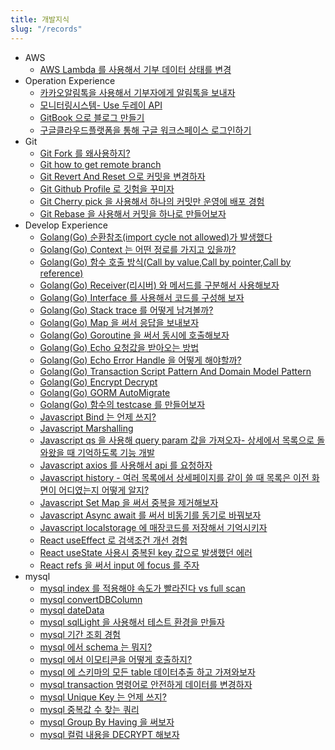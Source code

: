 ```yaml
---
title: 개발지식
slug: "/records"
---
```



* AWS
    * [AWS Lambda 를 사용해서 기부 데이터 상태를 변경](https://gwiyeomgo.github.io/blog/etc/aws/2021-12-28-develop-awsLambda.mdx)
* Operation Experience
    * [카카오알림톡을 사용해서 기부자에게 알림톡을 보내자](https://gwiyeomgo.github.io/blog/etc/2021-08-12-etc-Kakao-NotificationTalk.mdx)
    * [모니터링시스템- Use 두레이 API](https://gwiyeomgo.github.io/blog/etc/2022-01-04-etc-doorayAPI.mdx)
    * [GitBook 으로 블로그 만들기](https://gwiyeomgo.github.io/blog/etc/2021-12-31-etc-createGitBook.mdx)
    * [구글클라우드플랫폼을 통해 구글 워크스페이스 로그인하기](https://gwiyeomgo.github.io/blog/etc/2022-01-07-etc-gooleCloudPlatformMakeProject.mdx.mdx)
* Git
    * [Git Fork 를 왜사용하지?](https://gwiyeomgo.github.io/blog/git/2021-06-20-git-fork.mdx)
    * [Git how to get remote branch ](https://gwiyeomgo.github.io/blog/git/2022-03-03-git-howtogetremotebranch.mdx)
    * [Git Revert And Reset 으로 커밋을 변경하자](https://gwiyeomgo.github.io/blog/git/2022-03-09-git-RevertAndReset.mdx)
    * [Git Github Profile 로 깃험을 꾸미자](https://gwiyeomgo.github.io/blog/git/2022-03-21-githubProfile.mdx)
    * [Git Cherry pick 을 사용해서 하나의 커밋만 운영에 배포 경험](https://gwiyeomgo.github.io/blog/git/2022-04-11-git-cherry-pick.mdx)
    * [Git Rebase 을 사용해서 커밋을 하나로 만들어보자](https://gwiyeomgo.github.io/blog/git/2022-04-13-git-rebase.mdx)
* Develop Experience
    * [Golang(Go) 순환참조(import cycle not allowed)가 발생했다](https://gwiyeomgo.github.io/blog/go/2021-08-12-go-importCycleNotAllowed.mdx)
    * [Golang(Go) Context 는 어떤 정로를 가지고 있을까?](https://gwiyeomgo.github.io/blog/go/2021-08-19-Context.mdx)
    * [Golang(Go) 함수 호출 방식(Call by value,Call by pointer,Call by reference)](https://gwiyeomgo.github.io/blog/go/2021-08-22-go-functionCall.mdx)
    * [Golang(Go) Receiver(리시버) 와 메서드를 구분해서 사용해보자](https://gwiyeomgo.github.io/blog/go/2021-08-22-go-Receiver.mdx)
    * [Golang(Go) Interface 를 사용해서 코드를 구성해 보자](https://gwiyeomgo.github.io/blog/go/2022-02-08-go-interface.mdx)
    * [Golang(Go) Stack trace 를 어떻게 남겨볼까?](https://gwiyeomgo.github.io/blog/go/2022-02-09-go-stacktrace.mdx)
    * [Golang(Go) Map 을 써서 응답을 보내보자](https://gwiyeomgo.github.io/blog/go/2022-03-09-go-map.mdx)
    * [Golang(Go) Goroutine 을 써서 동시에 호출해보자](https://gwiyeomgo.github.io/blog/go/2022-03-09-goroutine.mdx)
    * [Golang(Go) Echo  요청값을 받아오는 방법](https://gwiyeomgo.github.io/blog/go/2022-03-23-jsonDataBind-use-echo.mdx)
    * [Golang(Go) Echo Error Handle 을 어떻게 해야할까?](https://gwiyeomgo.github.io/blog/go/2022-03-24-go-errorHandle.mdx)
    * [Golang(Go) Transaction Script Pattern And Domain Model Pattern](https://gwiyeomgo.github.io/blog/go/2022-04-03-transactionScriptPattern.mdx)
    * [Golang(Go) Encrypt Decrypt](https://gwiyeomgo.github.io/blog/go/2022-04-05-go-Encrypt-Decrypt.mdx)
    * [Golang(Go) GORM AutoMigrate](https://gwiyeomgo.github.io/blog/go/2022-04-25-go-gorm-AutoMigrate.mdx)
    * [Golang(Go) 함수의 testcase 를 만들어보자](https://gwiyeomgo.github.io/blog/go/2022-05-23-go-testcase.mdx)
    * [Javascript Bind 는 언제 쓰지?](https://gwiyeomgo.github.io/blog/javascript/2021-06-06-javascript-bind.mdx)
    * [Javascript Marshalling](https://gwiyeomgo.github.io/blog/javascript/2021-08-05-javascript-Marshalling.mdx)
    * [Javascript qs 을 사용해 query param 값을 가져오자- 상세에서 목록으로 돌와왔을 때 기억하도록 기능 개발](https://gwiyeomgo.github.io/blog/javascript/2021-08-05-javascript-qs.mdx)
    * [Javascript axios 를 사용해서 api 를 요청하자](https://gwiyeomgo.github.io/blog/javascript/2021-10-14-javascript-axios.mdx)
    * [Javascript history - 여러 목록에서 상세페이지를 같이 쓸 때 목록은 이전 화면이 어디였는지 어떻게 알지?](https://gwiyeomgo.github.io/blog/javascript/2021-12-24-javascript-history.mdx)
    * [Javascript Set Map 을 써서 중복을 제거해보자](https://gwiyeomgo.github.io/blog/javascript/2022-04-04-javascript-function-Set-Map.mdx)
    * [Javascript Async await 를 써서 비동기를 동기로 바꿔보자](https://gwiyeomgo.github.io/blog/javascript/2022-04-11-javascript-asnyc-await.mdx)
    * [Javascript localstorage 에 매장코드를 저장해서 기억시키자](https://gwiyeomgo.github.io/blog/javascript/2022-06-09-javascript-localstorage.mdx)
    * [React useEffect 로 검색조건 개선 경험](https://gwiyeomgo.github.io/blog/javascript/react/2021-07-30-react-howToGetSearchParams.mdx)
    * [React useState 사용시 중복된 key 값으로 발생했던 에러](https://gwiyeomgo.github.io/blog/javascript/react/2022-03-31-react-api-responseData-processing.mdx)
    * [React refs 을 써서 input 에 focus 를 주자](https://gwiyeomgo.github.io/blog/javascript/react/2022-04-06-react-refs.mdx)
* mysql
    * [mysql index 를 적용해야 속도가 빨라진다 vs full scan](https://gwiyeomgo.github.io/blog/mysql/2021-04-22-sql-dbIndex.mdx)
    * [mysql convertDBColumn](https://gwiyeomgo.github.io/blog/mysql/2021-04-28-sql-convertDBcolumn.mdx)
    * [mysql dateData](https://gwiyeomgo.github.io/blog/mysql/2021-06-19-sql-dateData.mdx)
    * [mysql sqlLight 을 사용해서 테스트 환경을 만들자](https://gwiyeomgo.github.io/blog/mysql/2021-06-19-sql-gotestcaseEnvironment.mdx)
    * [mysql 기간 조회 경험](https://gwiyeomgo.github.io/blog/mysql/2021-06-21-sql-searchDataInPeriod.mdx)
    * [mysql 에서 schema 는 뭐지?](https://gwiyeomgo.github.io/blog/mysql/2021-07-29-sql-schema.mdx)
    * [mysql 에서 이모티콘을 어떻게 호출하지?](https://gwiyeomgo.github.io/blog/mysql/2021-08-05-sql-SaveEmojis.mdx)
    * [mysql 에 스키마의 모든 table 데이터추출 하고 가져와보자](https://gwiyeomgo.github.io/blog/mysql/2021-11-25-sql-extract-data.mdx)
    * [mysql transaction 명령어로 안전하게 데이터를 변경하자](https://gwiyeomgo.github.io/blog/mysql/2021-12-24-sql-transaction.mdx)
    * [mysql Unique Key 는 언제 쓰지?](https://gwiyeomgo.github.io/blog/mysql/2022-02-06-sql-uniquekey.mdx)
    * [mysql 중복값 수 찾는 쿼리](https://gwiyeomgo.github.io/blog/mysql/2022-04-01-sql-Find-duplicate-values-counts.mdx)
    * [mysql Group By Having 을 써보자](https://gwiyeomgo.github.io/blog/mysql/2022-06-08-sql-groupByHaving.mdx)
    * [mysql 컬럼 내용을 DECRYPT 해보자](https://gwiyeomgo.github.io/blog/mysql/2022-06-08-sql-AES_DECRYPT.mdx)




